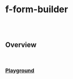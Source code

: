 
<Meta of={FFormBuilderStories} />

# f-form-builder

<br />

<br />

## Overview

<f-divider />

<br />

### [Playground](/story/components-f-form-builder--playground)

<Canvas>
	<Story of={FFormBuilderStories.Playground} />
</Canvas>

<br />

<Properties />
